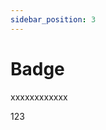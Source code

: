 ```yaml
---
sidebar_position: 3
---
```


# Badge

xxxxxxxxxxxx




<DemoBlock>
  <Badge color="red" count={1}>
    <div
      style={{
         backgroundColor: '#ffffff',
         color:'#000000',
      }}>123</div>
  </Badge>
</DemoBlock>

